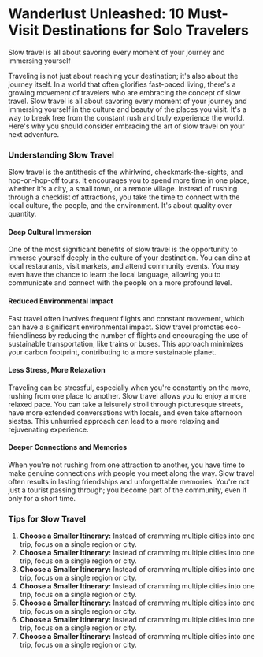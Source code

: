 # Wanderlust Unleashed: 10 Must-Visit Destinations for Solo Travelers

Slow travel is all about savoring every moment of your journey and immersing yourself


Traveling is not just about reaching your destination; it's also about the journey itself. In a world that often glorifies fast-paced living, there's a growing movement of travelers who are embracing the concept of slow travel. Slow travel is all about savoring every moment of your journey and immersing yourself in the culture and beauty of the places you visit. It's a way to break free from the constant rush and truly experience the world. Here's why you should consider embracing the art of slow travel on your next adventure.

### Understanding Slow Travel

Slow travel is the antithesis of the whirlwind, checkmark-the-sights, and hop-on-hop-off tours. It encourages you to spend more time in one place, whether it's a city, a small town, or a remote village. Instead of rushing through a checklist of attractions, you take the time to connect with the local culture, the people, and the environment. It's about quality over quantity.

#### Deep Cultural Immersion

One of the most significant benefits of slow travel is the opportunity to immerse yourself deeply in the culture of your destination. You can dine at local restaurants, visit markets, and attend community events. You may even have the chance to learn the local language, allowing you to communicate and connect with the people on a more profound level.

#### Reduced Environmental Impact

Fast travel often involves frequent flights and constant movement, which can have a significant environmental impact. Slow travel promotes eco-friendliness by reducing the number of flights and encouraging the use of sustainable transportation, like trains or buses. This approach minimizes your carbon footprint, contributing to a more sustainable planet.

#### Less Stress, More Relaxation

Traveling can be stressful, especially when you're constantly on the move, rushing from one place to another. Slow travel allows you to enjoy a more relaxed pace. You can take a leisurely stroll through picturesque streets, have more extended conversations with locals, and even take afternoon siestas. This unhurried approach can lead to a more relaxing and rejuvenating experience.

#### Deeper Connections and Memories

When you're not rushing from one attraction to another, you have time to make genuine connections with people you meet along the way. Slow travel often results in lasting friendships and unforgettable memories. You're not just a tourist passing through; you become part of the community, even if only for a short time.

### Tips for Slow Travel

1. **Choose a Smaller Itinerary:** Instead of cramming multiple cities into one trip, focus on a single region or city.
1. **Choose a Smaller Itinerary:** Instead of cramming multiple cities into one trip, focus on a single region or city.
1. **Choose a Smaller Itinerary:** Instead of cramming multiple cities into one trip, focus on a single region or city.
1. **Choose a Smaller Itinerary:** Instead of cramming multiple cities into one trip, focus on a single region or city.
1. **Choose a Smaller Itinerary:** Instead of cramming multiple cities into one trip, focus on a single region or city.
1. **Choose a Smaller Itinerary:** Instead of cramming multiple cities into one trip, focus on a single region or city.
1. **Choose a Smaller Itinerary:** Instead of cramming multiple cities into one trip, focus on a single region or city.

